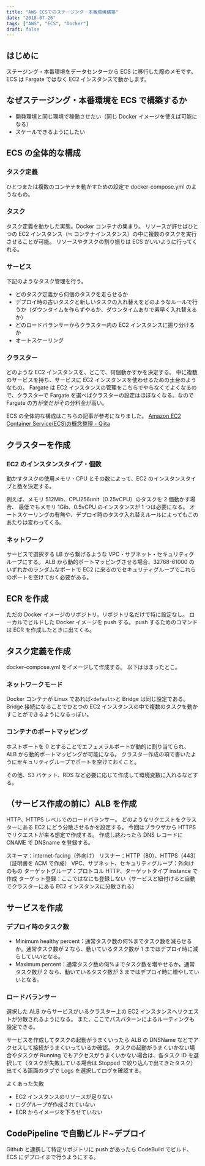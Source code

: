 ```yaml
---
title: "AWS ECSでのステージング・本番環境構築"
date: "2018-07-26"
tags: ["AWS", "ECS", "Docker"]
draft: false
---
```


## はじめに

ステージング・本番環境をデータセンターから ECS に移行した際のメモです。
ECS は Fargate ではなく EC2 インスタンスで動かします。

## なぜステージング・本番環境を ECS で構築するか

- 開発環境と同じ環境で稼働させたい（同じ Docker イメージを使えば可能になる）
- スケールできるようにしたい

## ECS の全体的な構成

### タスク定義

ひとつまたは複数のコンテナを動かすための設定で docker-compose.yml のようなもの。

### タスク

タスク定義を動かした実態。Docker コンテナの集まり。
リソースが許せばひとつの EC2 インスタンス（≒ コンテナインスタンス）の中に複数のタスクを実行させることが可能。
リソースやタスクの割り振りは ECS がいいように行ってくれる。

### サービス

下記のようなタスク管理を行う。

- どのタスク定義から何個のタスクを走らせるか
- デプロイ時の古いタスクと新しいタスクの入れ替えをどのようなルールで行うか（ダウンタイムを作らずやるか、ダウンタイムありで素早く入れ替えるか）
- どのロードバランサーからクラスター内の EC2 インスタンスに振り分けるか
- オートスケーリング

### クラスター

どのような EC2 インスタンスを、どこで、何個動かすかを決定する。
中に複数のサービスを持ち、サービスに EC2 インスタンスを使わせるための土台のようなもの。
Fargate は EC2 インスタンスの管理をこちらでやらなくてよくなるので、クラスターで Fargate を選べばクラスターの設定はほぼなくなる。なので Fargate の方が楽だがその分料金が高い。

ECS の全体的な構成はこちらの記事が参考になりました。
[Amazon EC2 Container Service(ECS)の概念整理 - Qiita](https://qiita.com/NewGyu/items/9597ed2eda763bd504d7)

## クラスターを作成

### EC2 のインスタンスタイプ・個数

動かすタスクの使用メモリ・CPU とその数によって、EC2 のインスタンスタイプと数を決定する。

例えば、メモリ 512Mib、CPU256unit（0.25vCPU）のタスクを 2 個動かす場合、
最低でもメモリ 1Gib、0.5vCPU のインスタンスが 1 つは必要になる。
オートスケーリングの有無や、デプロイ時のタスク入れ替えルールによってもこのあたりは変わってくる。

### ネットワーク

サービスで選択する LB から繋げるような VPC・サブネット・セキュリティグループにする。
ALB から動的ポートマッピングさせる場合、32768-61000 のいずれかのランダムなポートで EC2 に来るのでセキュリティグループでこれらのポートを空けておく必要がある。

## ECR を作成

ただの Docker イメージのリポジトリ。リポジトリ名だけで特に設定なし。
ローカルでビルドした Docker イメージを push する。
push するためのコマンドは ECR を作成したときに出てくる。

## タスク定義を作成

docker-compose.yml をイメージして作成する。
以下ははまったとこ。

### ネットワークモード

Docker コンテナが Linux であれば`<default>`と Bridge は同じ設定である。
Bridge 接続になることでひとつの EC2 インスタンスの中で複数のタスクを動かすことができるようになるっぽい。

### コンテナのポートマッピング

ホストポートを 0 とすることでエフェメラルポートが動的に割り当てられ、ALB から動的ポートマッピングが可能になる。
クラスター作成の項で書いたようにセキュリティグループでポートを空けておくこと。

その他、S3 バケット、RDS など必要に応じて作成して環境変数に入れるなどする。

## （サービス作成の前に）ALB を作成

HTTP、HTTPS レベルでのロードバランサー。
どのようなリクエストをクラスターにある EC2 にどう分散させるかを設定する。
今回はブラウザから HTTPS でリクエストが来る想定で作成する。
作成し終わったら DNS レコードに CNAME で DNSname を登録する。

スキーマ：internet-facing（外向け）
リスナー：HTTP（80）、HTTPS（443）（証明書を ACM で作成）
VPC、サブネット、セキュリティグループ：外向けのもの
ターゲットグループ：プロトコル HTTP、ターゲットタイプ instance で作成
ターゲット登録：ここではなにも登録しない（サービスと紐付けると自動でクラスターにある EC2 インスタンスに分散される）

## サービスを作成

### デプロイ時のタスク数

- Minimum healthy percent：通常タスク数の何%までタスク数を減らせるか。通常タスク数が 2 なら、動いているタスク数が 1 まではデプロイ時に減らしていいとなる。
- Maximum percent：通常タスク数の何%までタスク数を増やせるか。通常タスク数が 2 なら、動いているタスク数が 3 まではデプロイ時に増やしていいとなる。

### ロードバランサー

選択した ALB からサービスがいるクラスター上の EC2 インスタンスへリクエストが分散されるようになる。
また、ここでパスパターンによるルーティングも設定できる。

サービスを作成してタスクの起動がうまくいったら ALB の DNSName などでアクセスして接続がうまくいっているか確認。
タスクの起動がうまくいかない場合やタスクが Running でもアクセスがうまくいかない場合は、各タスク ID を選択して（タスクが失敗している場合は Stopped で絞り込んで出てきたタスク）出てくる画面のタブで Logs を選択してログを確認する。

よくあった失敗

- EC2 インスタンスのリソースが足りない
- ロググループが作成されていない
- ECR からイメージを下ろせていない

## CodePipeline で自動ビルド~デプロイ

Github と連携して特定リポジトリに push があったら CodeBuild でビルド、ECS にデプロイまで行うようにする。
